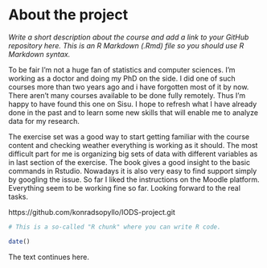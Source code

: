 
# About the project

*Write a short description about the course and add a link to your GitHub repository here. This is an R Markdown (.Rmd) file so you should use R Markdown syntax.*

To be fair I'm not a huge fan of statistics and computer sciences. I'm working as a doctor and doing my PhD on the side. I did one of such courses more than two years ago and i have forgotten most of it by now. There aren't many courses available to be done fully remotely. Thus I'm happy to have found this one on Sisu. I hope to refresh what I have already done in the past and to learn some new skills that will enable me to analyze data for my research. 

The exercise set was a good way to start getting familiar with the course content and checking weather everything is working as it should. The most difficult part for me is organizing big sets of data with different variables as in last section of the exercise. The book gives a good insight to the basic commands in Rstudio. Nowadays it is also very easy to find support simply by googling the issue. So far I liked the instructions on the Moodle platform. Everything seem to be working fine so far. 
Looking forward to the real tasks. 

https://github.com/konradsopyllo/IODS-project.git

```r
# This is a so-called "R chunk" where you can write R code.

date()

```
The text continues here.

